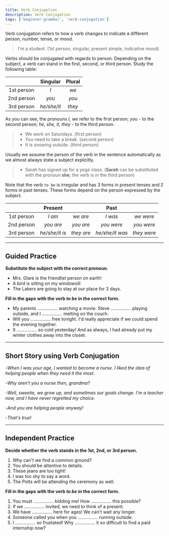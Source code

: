 ```yaml
---
title: Verb Conjugation
description: Verb Conjugation
tags: ['beginner-grammar', 'verb-conjugation']
---
```



Verb conjugation refers to how a verb changes to indicate a different person, number, tense, or mood.

> I'm a student. (1st person, singular, present simple, indicative mood)

Verbs should be conjugated with regards to person. Depending on the subject, a verb can stand in the first, second, or third person. Study the following table:

|            |  Singular   | Plural |
| :--------: | :---------: | :----: |
| 1st person |     _I_     |  _we_  |
| 2nd person |    _you_    | _you_  |
| 3rd person | _he/she/it_ | _they_ |

As you can see, the pronouns _I_, _we_ refer to the first person; _you_ - to the second person; _he, she, it, they_ - to the third person.

> - We work on Saturdays. (first person)
> - You need to take a break. (second person)
> - It is snowing outside. (third person)

Usually we assume the person of the verb in the sentence automatically as we almost always state a subject explicitly.

> - Sarah has signed up for a yoga class. (**Sarah** can be substituted with the pronoun **she**; the verb is in the third person)

Note that the verb `to be` is irregular and has 3 forms in present tenses and 2 forms in past tenses. These forms depend on the person expressed by the subject.

|            |    Present     |            |      Past       |             |
| :--------: | :------------: | :--------: | :-------------: | :---------: |
| 1st person |     _I am_     |  _we are_  |     _I was_     |  _we were_  |
| 2nd person |   _you are_    | _you are_  |   _you were_    | _you were_  |
| 3rd person | _he/she/it is_ | _they are_ | _he/she/it was_ | _they were_ |

---

## Guided Practice

**Substitute the subject with the correct pronoun.**

- Mrs. Glare is the friendlist person on earth! <InfoTooltip label='She' />
- A bird is sitting on my windowsill <InfoTooltip label='It' />
- The Lakers are going to stay at our place for 3 days. <InfoTooltip label='They' />

**Fill in the gaps with the verb _to be_ in the correct form.**

- My parents ................ watching a movie. Steve ................ playing outside, and I ................ melting on the couch. <InfoTooltip label='are, is, am' />
- Will you ................ free tonight. I'd really appreciate if we could spend the evening together. <InfoTooltip label='be' />
- It ................ so cold yesterday! And as always, I had already put my winter clothes away into the closet. <InfoTooltip label='was' />

---

## Short Story using Verb Conjugation

-_When I was your age, I wanted to become a nurse. I liked the idea of helping people when they need it the most._

-_Why aren't you a nurse then, grandma?_

-_Well, sweetie, we grow up, and sometimes our goals change. I'm a teacher now, and I have never regretted my choice._

-_And you are helping people anyway!_

-_That's true!_

---

## Independent Practice

**Decide whether the verb stands in the 1st, 2nd, or 3rd person.**

1. Why can't we find a common ground? <InfoTooltip label='1st person' />
2. You should be attentive to details. <InfoTooltip label='2nd person' />
3. These jeans are too tight! <InfoTooltip label='3rd person' />
4. I was too shy to say a word. <InfoTooltip label='1st person' />
5. The Potts will be attending the ceremony as well. <InfoTooltip label='3rd person' />

**Fill in the gaps with the verb _to be_ in the correct form.**

1. You must ................ kidding me! How ................ this possible? <InfoTooltip label='be, is' />
2. If we ................ invited, we need to think of a present. <InfoTooltip label='are' />
3. We have ................ here for ages! We can't wait any longer. <InfoTooltip label='been' />
4. Someone called you when you ................ running outside. <InfoTooltip label='were' />
5. I ................ so frustated! Why ................ it so difficult to find a paid internship now? <InfoTooltip label='am, is' />
